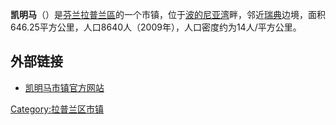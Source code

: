 {{unreferenced|time=2013-12-03T13:52:27+00:00}}
{{Infobox Settlement
| name = 凯明马<br/>Keminmaa
| image_skyline = Keminmaan uusi kirkko.JPG
| imagesize = 250px
| image_caption = 凯明马新教堂
| image_flag = 
| image_shield = Keminmaa.vaakuna.svg
| pushpin_map = Finland
| pushpin_label_position = bottom
| subdivision_type = 国家
| subdivision_name = {{FIN}}
| subdivision_type1 = [[芬兰行政区划|行政區]]
| subdivision_name1 = [[拉普兰區|拉普兰區]]
| elevation_m = 
| elevation_ft = 
| area_total_km2 = 646.25
| population_as_of = 2009年
| population_total = 8640
| population_density_km2 = auto
| timezone = [[EET|EET]]
| utc_offset = +2
| timezone_DST = [[EEST|EEST]]
| utc_offset_DST = +3
| latd = 65
| latm = 48
| lats = 
| latNS = N
| longd = 24
| longm = 33
| longs = 
| longEW = E
| website =  
}}
'''凯明马'''（{{lang-fi|Keminmaa}}）是[[芬兰|芬兰]][[拉普兰區|拉普兰區]]的一个市镇，位于[[波的尼亚湾|波的尼亚湾]]畔，邻近[[瑞典|瑞典]]边境，面积646.25平方公里，人口8640人（2009年），人口密度约为14人/平方公里。

== 外部链接 ==
{{commonscat|Keminmaa|position=left}}
* [https://www.keminmaa.fi/ 凯明马市镇官方网站]{{Wayback|url=https://www.keminmaa.fi/ |date=20180123073117 }} {{fi}}

{{Finland-stub}}
{{拉普蘭區}}

[[Category:拉普兰区市镇|Category:拉普兰区市镇]]